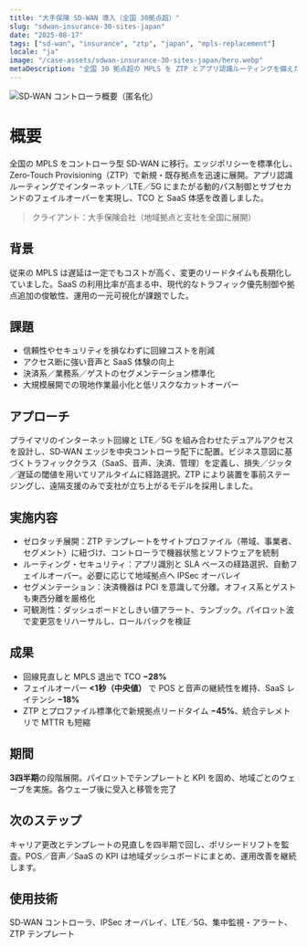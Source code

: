 ```yaml
---
title: "大手保険 SD‑WAN 導入（全国 30拠点超）"
slug: "sdwan-insurance-30-sites-japan"
date: "2025-08-17"
tags: ["sd-wan", "insurance", "ztp", "japan", "mpls-replacement"]
locale: "ja"
image: "/case-assets/sdwan-insurance-30-sites-japan/hero.webp"
metaDescription: "全国 30 拠点超の MPLS を ZTP とアプリ認識ルーティングを備えたコントローラ型 SD‑WAN に置換。LTE／5G フェイルオーバーで継続性を確保し、TCO と SaaS 体感を改善。統合テレメトリで運用標準化と MTTR 短縮を実現し、展開も迅速化しました。"
---
```


![SD‑WAN コントローラ概要（匿名化）](/case-assets/sdwan-insurance-30-sites-japan/hero.webp "SD‑WAN Overview")

# 概要
全国の MPLS をコントローラ型 SD‑WAN に移行。エッジポリシーを標準化し、Zero‑Touch Provisioning（ZTP）で新規・既存拠点を迅速に展開。アプリ認識ルーティングでインターネット／LTE／5G にまたがる動的パス制御とサブセカンドのフェイルオーバーを実現し、TCO と SaaS 体感を改善しました。

> クライアント：大手保険会社（地域拠点と支社を全国に展開）

## 背景
従来の MPLS は遅延は一定でもコストが高く、変更のリードタイムも長期化していました。SaaS の利用比率が高まる中、現代的なトラフィック優先制御や拠点追加の俊敏性、運用の一元可視化が課題でした。

## 課題
- 信頼性やセキュリティを損なわずに回線コストを削減
- アクセス断に強い音声と SaaS 体験の向上
- 決済系／業務系／ゲストのセグメンテーション標準化
- 大規模展開での現地作業最小化と低リスクなカットオーバー

## アプローチ
プライマリのインターネット回線と LTE／5G を組み合わせたデュアルアクセスを設計し、SD‑WAN エッジを中央コントローラ配下に配置。ビジネス意図に基づくトラフィッククラス（SaaS、音声、決済、管理）を定義し、損失／ジッタ／遅延の閾値を用いてリアルタイムに経路選択。ZTP により装置を事前ステージングし、遠隔支援のみで支社が立ち上がるモデルを採用しました。

## 実施内容
- ゼロタッチ展開：ZTP テンプレートをサイトプロファイル（帯域、事業者、セグメント）に紐づけ、コントローラで機器状態とソフトウェアを統制
- ルーティング・セキュリティ：アプリ識別と SLA ベースの経路選択、自動フェイルオーバー。必要に応じて地域拠点へ IPSec オーバレイ
- セグメンテーション：決済機器は PCI を意識して分離。オフィス系とゲストも東西分離を厳格化
- 可観測性：ダッシュボードとしきい値アラート、ランブック。パイロット波で変更窓をリハーサルし、ロールバックを検証

## 成果
- 回線見直しと MPLS 退出で TCO **−28%**
- フェイルオーバー **<1秒（中央値）** で POS と音声の継続性を維持、SaaS レイテンシ **−18%**
- ZTP とプロファイル標準化で新規拠点リードタイム **−45%**、統合テレメトリで MTTR も短縮

## 期間
**3四半期**の段階展開。パイロットでテンプレートと KPI を固め、地域ごとのウェーブを実施。各ウェーブ後に受入と移管を完了

## 次のステップ
キャリア更改とテンプレートの見直しを四半期で回し、ポリシードリフトを監査。POS／音声／SaaS の KPI は地域ダッシュボードにまとめ、運用改善を継続します。

## 使用技術
SD‑WAN コントローラ、IPSec オーバレイ、LTE／5G、集中監視・アラート、ZTP テンプレート
